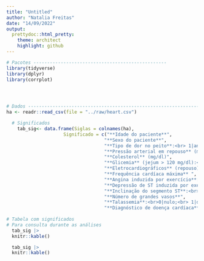 ```yaml
---
title: "Untitled"
author: "Natalia Freitas"
date: "14/09/2022"
output:
  prettydoc::html_pretty:
    theme: architect
    highlight: github
---
```

```r
# Pacotes -------------------------------------------------
library(tidyverse) 
library(dplyr)
library(corrplot)




# Dados -------------------------------------------------------------------
ha <- readr::read_csv(file = "../raw/heart.csv")

  # Significados
    tab_sig<- data.frame(Siglas = colnames(ha),
                     Significado = c("**Idade do paciente**",
                                    "**Sexo do paciente**",
                                    "**Tipo de dor no peito**:<br> 1|angina tipica; <br>2|angina atipica;<br>3|dor não angina;<br> 4|assintomático",
                                    "**Pressão arterial em repouso** (mm/Hg)",
                                    "**Colesterol** (mg/dl)",
                                    "**Glicemia** (jejum > 120 mg/dl):<br> 1|Verdadeiro;<br> 0|Falso",
                                    "**Eletrocardiográficos** (repouso):<br>1|normal;<br>2|tendo anormalidade da onda ST-T;<br>3|provável hipertrofia ventricular esquerda",
                                    "**Frequência cardíaca máxima** ",
                                    "**Angina induzida por exercício**:<br>1|Sim;<br> 0|Não",
                                    "**Depressão de ST induzida por exercício",
                                    "**Inclinação do segmento ST**:<br>0|sem inclinação;<br>1|plano;<br>2|descendo",
                                    "**Número de grandes vasos**",
                                    "**Talassemia**:<br>0|nulo;<br> 1|defeito corrigido;<br> 2|normal;<br> 3|defeito reversível",
                                    "**Diagnóstico de doença cardíaca**:<br>0|| < 50% estreitamento do diâmetro. Menos chance de doença cardíaca;<br> 1| > 50% de estreitamento do diâmetro. Mais chance de doença cardíaca"))
    
# Tabela com significados 
# Para consulta durante as análises
  tab_sig |> 
  knitr::kable()
```
```r
  tab_sig |> 
  knitr::kable()
```

